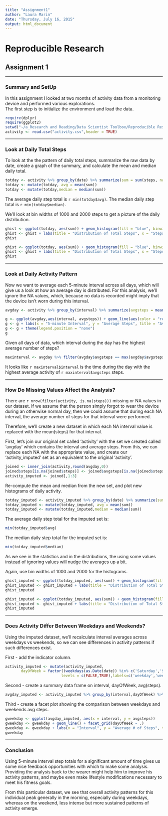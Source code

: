 ```yaml
---
title: "Assignment1"
author: "Laura Marin"
date: "Thursday, July 16, 2015"
output: html_document
---
```


# Reproducible Research
## Assignment 1
***

### Summary and SetUp

In this assignment I looked at two months of activity data from a monitoring device and performed various explorations.  
The first step is to initialize the environment and load the data.  


```r
require(dplyr)
require(ggplot2)
setwd("~/a_Research and Reading/Data Scientist Toolbox/Reproducible Research/repdata-data-activity")
activity <- read.csv("activity.csv",header = TRUE)
```

***
### Look at Daily Total Steps

To look at the the pattern of daily total steps, summarize the raw data by date, create a graph of the summary, and calculate the mean and median daily total.

```r
totday <- activity %>% group_by(date) %>% summarize(sum = sum(steps, na.rm = TRUE))
totday <- mutate(totday, avg = mean(sum))
totday <- mutate(totday,median = median(sum))
```

The average daily step total is `r min(totday$avg)`.
The median daily step total is `r min(totday$median)`.

We'll look at bin widths of 1000 and 2000 steps to get a picture of the daily distribution. 

```r
ghist <- ggplot(totday, aes(sum)) + geom_histogram(fill = "blue", binwidth = 2000)
ghist <- ghist + labs(title = "Distribution of Total Steps", x = "Steps per Day", y = "Number of days")
ghist
```
```r
ghist <- ggplot(totday, aes(sum)) + geom_histogram(fill = "blue", binwidth = 1000)
ghist <- ghist + labs(title = "Distribution of Total Steps", x = "Steps per Day", y = "Number of days")
ghist
```

***
### Look at Daily Activity Pattern

Now we want to average each 5-minute interval across all days, which will give us a look at how an average day is distributed.  For this analysis, we'll ignore the NA values, which, because no data is recorded might imply that the device isn't worn during this interval.


```r
avgday <- activity %>% group_by(interval) %>% summarize(avgsteps = mean(steps, na.rm = TRUE))

g <- ggplot(avgday,aes(interval, avgsteps)) + geom_line(aes(color = "red"))
g <- g + labs(x = "5-minute Interval", y = "Average Steps", title = "Average Steps per 5-Minute Interval")
g <- g + theme(legend.position = "none")
g
```

Given all days of data, which interval during the day has the highest average number of steps?

```r
maxinterval <- avgday %>% filter(avgday$avgsteps == max(avgday$avgsteps))
```

It looks like `r maxinterval$interval` is the time during the day with the highest average activity of `r maxinterval$avgsteps` steps.

   
*** 
### How Do Missing Values Affect the Analysis?

There are `r nrow(filter(activity, is.na(steps)))` missing or NA values in our dataset.  If we assume that the person simply forgot to wear the device during an otherwise normal day, then we could assume that during each NA interval, the average number of steps for that interval were performed.  

Therefore, we'll create a new dataset in which each NA interval value is replaced with the mean(steps) for that interval.

First, let's join our original set called 'activity' with the set we created called 'avgday' which contains the interval and average steps. From this, we can replace each NA with the appropriate value, and create our 'activity_imputed' set as an equivalent to the original 'activity'.  


```r
joined <- inner_join(activity,round(avgday,0))
joined$steps[is.na(joined$steps)] <- joined$avgsteps[is.na(joined$steps)]
activity_imputed <- joined[,1:3]
```

Re-compute the mean and median from the new set, and plot new histograms of daily activity.

```r
totday_imputed <- activity_imputed %>% group_by(date) %>% summarize(sum = sum(steps, na.rm = TRUE))
totday_imputed <- mutate(totday_imputed, avg = mean(sum))
totday_imputed <- mutate(totday_imputed,median = median(sum))
```

The average daily step total for the imputed set is: 
```r
min(totday_imputed$avg)
```

The median daily step total for the imputed set is:
```r
min(totday_imputed$median)
```

As we see in the statistics and in the distributions, the using some values instead of ignoring values will nudge the averages up a bit.

Again, use bin widths of 1000 and 2000 for the histograms.

```r
ghist_imputed <- ggplot(totday_imputed, aes(sum)) + geom_histogram(fill = "blue", binwidth = 2000)
ghist_imputed <- ghist_imputed + labs(title = "Distribution of Total Steps With Imputed Missing Values", x = "Steps per Day", y = "Number of days")
ghist_imputed
```
```r
ghist_imputed <- ggplot(totday_imputed, aes(sum)) + geom_histogram(fill = "blue", binwidth = 1000)
ghist_imputed <- ghist_imputed + labs(title = "Distribution of Total Steps With Imputed Missing Values", x = "Steps per Day", y = "Number of days")
ghist_imputed
```

***
### Does Activity Differ Between Weekdays and Weekends?

Using the imputed dataset, we'll recalculate interval averages across weekdays vs weekends, so we can see differences in activity patterns if such differences exist. 


First - add the indicator column.
```r
activity_imputed <- mutate(activity_imputed, 
       dayOfWeek = factor((weekdays(as.Date(date)) %in% c('Saturday','Sunday')),
                         levels = c(FALSE,TRUE),labels=c('weekday','weekend')))
```

Second - create a summary data frame on interval, dayOfWeek, avg(steps).
```r
avgday_imputed <- activity_imputed %>% group_by(interval,dayOfWeek) %>% summarize(avgsteps = mean(steps))
```

Third - create a facet plot showing the comparison between weekdays and weekends avg steps.
```r
gweekday <- ggplot(avgday_imputed, aes(x = interval, y = avgsteps))
gweekday <- gweekday + geom_line() + facet_grid(dayOfWeek ~ .)
gweekday <- gweekday + labs(x = "Interval", y = "Average # of Steps", title = "Step Activity Weekdays VS Weekends")
gweekday
```

***
### Conclusion

Using 5-minute interval step totals for a significant amount of time gives us some nice feedback opportunities with which to make some analysis.  Providing the analysis back to the wearer might help him to improve his activity patterns, and maybe even make lifestyle modifications necessary to meet his fitness goals.  

From this particular dataset, we see that overall activity patterns for this individual peak generally in the morning, especially during weekdays, whereas on the weekend, less intense but more sustained patterns of activity emerge.



